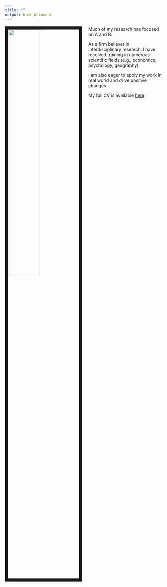 ```yaml
---
title: ""
output: html_document
---
```


<link rel="stylesheet" href="styles.css" type="text/css">

<img src="images/image.jpg" style="width:45%; border:10px solid; margin-right: 20px" align="left">

</body>
</html>


<div class="a"> Much of my research has focused on A and B. 

As a firm believer in interdisciplinary research, I have received training in numerous scientific fields (e.g., economics, psychology, geography). 

I am also eager to apply my work in real world and drive positive changes.

My full CV is available [here](files/Wenjie Han-Resume.pdf)</div>

